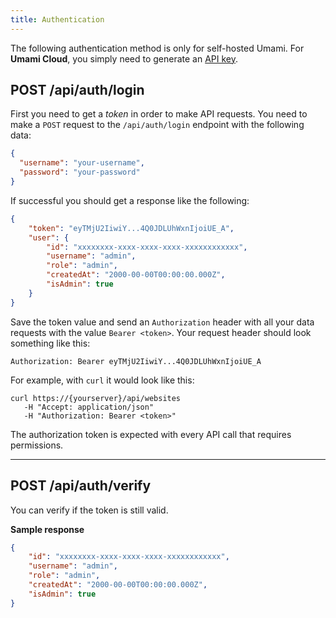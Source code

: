```yaml
---
title: Authentication
---
```


The following authentication method is only for self-hosted Umami. For **Umami Cloud**, you simply
need to generate an [API key](/docs/cloud/api-key).

## POST /api/auth/login

First you need to get a _token_ in order to make API requests. You need to make a
`POST` request to the `/api/auth/login` endpoint with the following data:

```json
{
  "username": "your-username",
  "password": "your-password"
}
```

If successful you should get a response like the following:

```json
{
    "token": "eyTMjU2IiwiY...4Q0JDLUhWxnIjoiUE_A",
    "user": {
        "id": "xxxxxxxx-xxxx-xxxx-xxxx-xxxxxxxxxxxx",
        "username": "admin",
        "role": "admin",
        "createdAt": "2000-00-00T00:00:00.000Z",
        "isAdmin": true
    }
}
```

Save the token value and send an `Authorization` header with all your data requests with the value `Bearer <token>`. Your request header should look something like this:

```http request
Authorization: Bearer eyTMjU2IiwiY...4Q0JDLUhWxnIjoiUE_A
```

For example, with `curl` it would look like this:

```shell
curl https://{yourserver}/api/websites
   -H "Accept: application/json"
   -H "Authorization: Bearer <token>"
```

The authorization token is expected with every API call that requires permissions.

---

## POST /api/auth/verify

You can verify if the token is still valid.

**Sample response**

```json
{
    "id": "xxxxxxxx-xxxx-xxxx-xxxx-xxxxxxxxxxxx",
    "username": "admin",
    "role": "admin",
    "createdAt": "2000-00-00T00:00:00.000Z",
    "isAdmin": true
}
```
